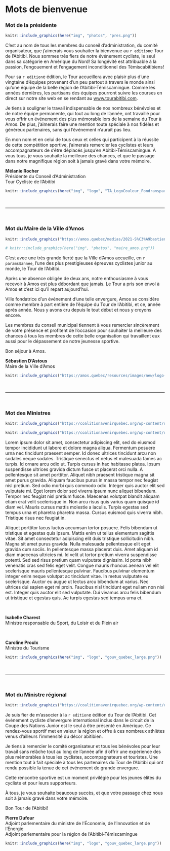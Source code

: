 # Mots de bienvenue

### Mot de la présidente {-}

\linebreak

```r
knitr::include_graphics(here("img", "photos", "pres.png"))
```


C’est au nom de tous les membres du conseil d’administration, du comité organisateur, que j’aimerais vous souhaiter la bienvenue au `r edition`e Tour de l’Abitibi. Nous sommes très fiers de notre événement cycliste, le seul dans sa catégorie en Amérique du Nord! Sa longévité est attribuable à la passion, l’engouement et l’engagement inconditionnel des Témiscabitibiens!

Pour sa `r edition`e édition, le Tour accueillera avec plaisir plus d’une vingtaine d’équipes provenant d’un peu partout à travers le monde ainsi qu’une équipe de la belle région de l’Abitibi-Témiscamingue. Comme les années dernières, les partisans des équipes pourront suivre les courses en direct sur notre site web en se rendant au <a href="https://www.tourabitibi.com" target="blank">www.tourabitibi.com</a>.

Je tiens à souligner le travail indispensable de nos nombreux bénévoles et de notre équipe permanente, qui tout au long de l’année, ont travaillé pour vous offrir un événement des plus mémorable lors de la semaine du Tour à Amos. De plus, j’aimerais faire une mention toute spéciale à nos fidèles et généreux partenaires, sans qui l’événement n’aurait pas lieu.

En mon nom et en celui de tous ceux et celles qui participent à la réussite de cette compétition sportive, j’aimerais remercier les cyclistes et leurs accompagnateurs de s’être déplacés jusqu’en Abitibi-Témiscamingue. À vous tous, je vous souhaite la meilleure des chances, et que le passage dans notre magnifique région soit à jamais gravé dans votre mémoire.

**Mélanie Rocher**    
Présidente du Conseil d'Administration         
Tour Cycliste de l'Abitibi   

```r
knitr::include_graphics(here("img", "logo", "TA_LogoCouleur_Fondransparent.png"))
```

<br/>

--- 

\pagebreak

<br/>

### Mot du Maire de la Ville d'Amos {-}

\linebreak

```r

knitr::include_graphics("https://amos.quebec/medias/2021-S%C3%A9bastien-DAstous-3.jpg")

# knitr::include_graphics(here("img", "photos", "maire_amos.png"))
```

C’est avec une très grande fierté que la Ville d'Amos accueille, en `r params$annee`, l’une des plus prestigieuses épreuves cyclistes junior au monde, le Tour de l’Abitibi.

Après une absence obligée de deux ans, notre enthousiasme à vous recevoir à Amos est plus débordant que jamais. Le Tour a pris son envol à Amos et c’est ici qu’il repart aujourd’hui.

Ville fondatrice d’un événement d’une telle envergure, Amos se considère comme membre à part entière de l’équipe du Tour de l’Abitibi, et ce, année après année. Nous y avons cru depuis le tout début et nous y croyons encore.

Les membres du conseil municipal tiennent à vous remercier sincèrement de votre présence et profitent de l’occasion pour souhaiter la meilleure des chances à tous les membres de cette belle organisation qui travaillent eux aussi pour le dépassement de notre jeunesse sportive.

Bon séjour à Amos.

**Sébastien D’Astous**    
Maire de la Ville d'Amos 
  

```r
knitr::include_graphics("https://amos.quebec/resources/images/new/logo-amos.png")
```

<br/>

---

\pagebreak

<br/>

### Mot des Ministres {-}

\linebreak

```r

knitr::include_graphics("https://coalitionavenirquebec.org/wp-content/uploads/2018/08/photo-profil-charest-isabelle-brome-missisquoi.png")

```

```r

knitr::include_graphics("https://coalitionavenirquebec.org/wp-content/uploads/2018/08/photo-profil-proulx-caroline-berthier-sans-main.png")

```

Lorem ipsum dolor sit amet, consectetur adipiscing elit, sed do eiusmod tempor incididunt ut labore et dolore magna aliqua. Fermentum posuere urna nec tincidunt praesent semper. Id donec ultrices tincidunt arcu non sodales neque sodales. Tristique senectus et netus et malesuada fames ac turpis. Id ornare arcu odio ut. Turpis cursus in hac habitasse platea. Ipsum suspendisse ultrices gravida dictum fusce ut placerat orci nulla. A pellentesque sit amet porttitor. Aliquet nibh praesent tristique magna sit amet purus gravida. Aliquam faucibus purus in massa tempor nec feugiat nisl pretium. Sed odio morbi quis commodo odio. Integer quis auctor elit sed vulputate mi. Eget lorem dolor sed viverra ipsum nunc aliquet bibendum. Tempor nec feugiat nisl pretium fusce. Maecenas volutpat blandit aliquam etiam erat velit scelerisque in. Non arcu risus quis varius quam quisque id diam vel. Mauris cursus mattis molestie a iaculis. Turpis egestas sed tempus urna et pharetra pharetra massa. Cursus euismod quis viverra nibh. Tristique risus nec feugiat in.

Aliquet porttitor lacus luctus accumsan tortor posuere. Felis bibendum ut tristique et egestas quis ipsum. Mattis enim ut tellus elementum sagittis vitae. Sit amet consectetur adipiscing elit duis tristique sollicitudin nibh. Magna sit amet purus gravida. Nulla malesuada pellentesque elit eget gravida cum sociis. In pellentesque massa placerat duis. Amet aliquam id diam maecenas ultricies mi. Id velit ut tortor pretium viverra suspendisse potenti. Sed sed risus pretium quam vulputate dignissim. Id porta nibh venenatis cras sed felis eget velit. Congue mauris rhoncus aenean vel elit scelerisque mauris pellentesque pulvinar. Faucibus pulvinar elementum integer enim neque volutpat ac tincidunt vitae. In metus vulputate eu scelerisque. Auctor eu augue ut lectus arcu bibendum at varius. Nec ultrices dui sapien eget mi proin. Faucibus nisl tincidunt eget nullam non nisi est. Integer quis auctor elit sed vulputate. Dui vivamus arcu felis bibendum ut tristique et egestas quis. Ac turpis egestas sed tempus urna et.

<br/>


**Isabelle Charest**    
Ministre responsable du Sport, du Loisir et du Plein air

<br/>

**Caroline Proulx**   
Ministre du Tourisme

```r
knitr::include_graphics(here("img", "logo", "gouv_quebec_large.png"))
``` 

<br/>

---

\pagebreak

<br/>


### Mot du Ministre régional {-}

\linebreak

```r

knitr::include_graphics("https://coalitionavenirquebec.org/wp-content/uploads/2018/08/photo-profil-dufour-pierre-abitibi-est.png")

```


Je suis fier de m’associer à la `r edition`e édition du Tour de l’Abitibi. Cet événement cycliste d’envergure international inclus dans le circuit de la Coupe des Nations Junior est le seul à être présenté en Amérique. Ce rendez-vous sportif met en valeur la région et offre à ces nombreux athlètes venus d’ailleurs l’immensité du décor abitibien.  

Je tiens à remercier le comité organisateur et tous les bénévoles pour leur travail sans relâche tout au long de l’année afin d’offrir une expérience des plus mémorables à tous les cyclistes, accompagnateurs et touristes. Une mention tout à fait spéciale à tous les partenaires du Tour de l’Abitibi qui ont rendu possible la tenue de cet événement de grande envergure.    

Cette rencontre sportive est un moment privilégié pour les jeunes élites du cycliste et pour leurs supporteurs.    

À tous, je vous souhaite beaucoup succès, et que votre passage chez nous soit à jamais gravé dans votre mémoire.    

Bon Tour de l’Abitibi!


**Pierre Dufour**       
Adjoint parlementaire du ministre de l’Économie, de l’Innovation et de l’Énergie    
Adjoint parlementaire pour la région de l'Abitibi-Témiscamingue


```r
knitr::include_graphics(here("img", "logo", "gouv_quebec_large.png"))
``` 

